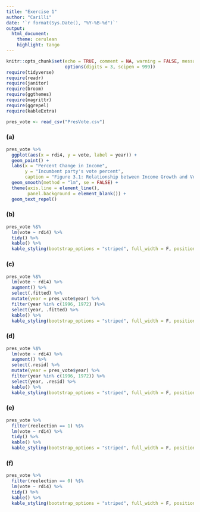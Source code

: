 ```yaml
---
title: "Exercise 1"
author: "Carilli"
date: '`r format(Sys.Date(), "%Y-%B-%d")`'
output: 
  html_document:
    theme: cerulean
    highlight: tango
---
```


```r
knitr::opts_chunk$set(echo = TRUE, comment = NA, warning = FALSE, message = FALSE,
                      options(digits = 3, scipen = 999))
require(tidyverse)
require(readr)
require(janitor)
require(broom)
require(ggthemes)
require(magrittr)
require(ggrepel)
require(kableExtra)
```

```r
pres_vote <- read_csv("PresVote.csv")
```

### (a)

```r
pres_vote %>%
  ggplot(aes(x = rdi4, y = vote, label = year)) +
  geom_point() +
  labs(x = "Percent Change in Income",
       y = "Incumbent party's vote percent", 
       caption = "Figure 3.1: Relationship between Income Growth and Vote fore the Incumbent President's Party.") +
  geom_smooth(method = "lm", se = FALSE) +
  theme(axis.line = element_line(),
        panel.background = element_blank()) +
  geom_text_repel()
```

### (b)

```r
pres_vote %$% 
  lm(vote ~ rdi4) %>% 
  tidy() %>% 
  kable() %>% 
  kable_styling(bootstrap_options = "striped", full_width = F, position = "left")
```

### (c)

```r
pres_vote %$% 
  lm(vote ~ rdi4) %>% 
  augment() %>% 
  select(.fitted) %>% 
  mutate(year = pres_vote$year) %>% 
  filter(year %in% c(1996, 1972) )%>% 
  select(year, .fitted) %>% 
  kable() %>% 
  kable_styling(bootstrap_options = "striped", full_width = F, position = "left")
```

### (d)

```r
pres_vote %$% 
  lm(vote ~ rdi4) %>% 
  augment() %>% 
  select(.resid) %>% 
  mutate(year = pres_vote$year) %>% 
  filter(year %in% c(1996, 1972)) %>% 
  select(year, .resid) %>% 
  kable() %>% 
  kable_styling(bootstrap_options = "striped", full_width = F, position = "left")
```

### (e) 

```r
pres_vote %>% 
  filter(reelection == 1) %$% 
  lm(vote ~ rdi4) %>% 
  tidy() %>% 
  kable() %>% 
  kable_styling(bootstrap_options = "striped", full_width = F, position = "left")
```

### (f)

```r
pres_vote %>% 
  filter(reelection == 0) %$% 
  lm(vote ~ rdi4) %>% 
  tidy() %>% 
  kable() %>% 
  kable_styling(bootstrap_options = "striped", full_width = F, position = "left")
```


